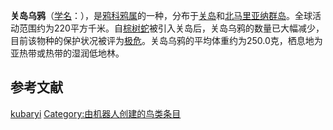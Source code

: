 {{noteTA
|G1=unit
}}
{{Speciesbox
| image = Corvus kubaryi nest.jpg
| status = CR 
| status_system = IUCN3.1
| status_ref={{r|IUCN}}
| taxon = Corvus kubaryi
| authority = [[安东·赖歇诺|Reichenow]], 1885
| range_map = 
}}

'''关岛乌鸦'''（[[学名|学名]]：{{lang|la|''Corvus kubaryi''}}），是[[鸦科|鸦科]][[鸦属|鸦属]]的一种，分布于[[关岛|关岛]]和[[北马里亚纳群岛|北马里亚纳群岛]]。全球活动范围约为220平方千米。自[[棕樹蛇|棕树蛇]]被引入关岛后，关岛乌鸦的数量已大幅减少，目前该物种的保护状况被评为[[极危|极危]]。{{r|IUCN|birdlife}}关岛乌鸦的平均体重约为250.0克，栖息地为亚热带或热带的湿润低地林。

== 参考文献 ==
{{commons category|Corvus kubaryi}}
{{reflist|refs=
<ref name=IUCN>BirdLife International. 2016. ''Corvus kubaryi''. The IUCN Red List of Threatened Species 2016: e.T22705959A94043012. http://dx.doi.org/10.2305/IUCN.UK.2016-3.RLTS.T22705959A94043012.en. Downloaded on 30 September 2017.</ref>
<ref name=birdlife>{{cite web|url=http://www.birdlife.org/datazone/speciesfactsheet.php?id=5766&m=0|title=''Corvus kubaryi''|publisher=[[国际鸟盟|BirdLife.org]]|accessdate=2011-06-27|archive-date=2016-03-05|archive-url=https://web.archive.org/web/20160305002510/http://www.birdlife.org/datazone/speciesfactsheet.php?id=5766&m=0|dead-url=no}}</ref>
}}
{{Taxonbar|from=Q1196375}}

[[Category:鸦属|kubaryi]]
[[Category:由机器人创建的鸟类条目|Category:由机器人创建的鸟类条目]]
